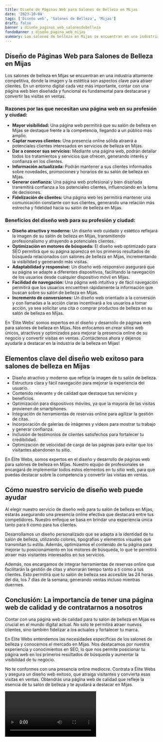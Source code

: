 ```yaml
---
title: Diseño de Páginas Web para Salones de Belleza en Mijas
date: '2023-10-04'
tags: ['Diseño web', 'Salones de Belleza', 'Mijas']
draft: false
banner : diseño_paginas_web_salonesdebelleza
fondoBanner : diseño_pagina_web_mijas
summary: Los salones de belleza en Mijas se encuentran en una industria altamente competitiva, donde la imagen y la estética son aspectos clave para atraer clientes. En un entorno digital cada vez más importante, contar con una página web bien diseñada y funcional es fundamental para destacarse y convertir las visitas en ventas.
---
```


## Diseño de Páginas Web para Salones de Belleza en Mijas

Los salones de belleza en Mijas se encuentran en una industria altamente competitiva, donde la imagen y la estética son aspectos clave para atraer clientes. En un entorno digital cada vez más importante, contar con una página web bien diseñada y funcional es fundamental para destacarse y convertir las visitas en ventas.

### Razones por las que necesitan una página web en su profesión y ciudad:

- **Mayor visibilidad:** Una página web permitirá que su salón de belleza en Mijas se destaque frente a la competencia, llegando a un público más amplio.
- **Captar nuevos clientes:** Una presencia online sólida atraerá a potenciales clientes interesados en servicios de belleza en Mijas.
- **Dar a conocer sus servicios:** Mediante una página web, podrán detallar todos los tratamientos y servicios que ofrecen, generando interés y confianza en los clientes.
- **Información actualizada:** Podrán mantener a sus clientes informados sobre novedades, promociones y horarios de su salón de belleza en Mijas.
- **Generar confianza:** Una página web profesional y bien diseñada transmitirá confianza a los potenciales clientes, influenciando en la toma de decisiones.
- **Fidelización de clientes:** Una página web les permitirá mantener una comunicación constante con sus clientes, generando una relación más estrecha y fidelidad hacia su salón de belleza en Mijas.

### Beneficios del diseño web para su profesión y ciudad:

- **Diseño atractivo y moderno:** Un diseño web cuidado y estético reflejará la imagen de su salón de belleza en Mijas, transmitiendo profesionalismo y atrayendo a potenciales clientes.
- **Optimización en motores de búsqueda:** El diseño web optimizado para SEO permitirá que su página aparezca en los primeros resultados de búsqueda relacionados con salones de belleza en Mijas, incrementando la visibilidad y generando más visitas.
- **Adaptabilidad y responsive:** Un diseño web responsivo asegurará que su página se adapte a diferentes dispositivos, facilitando la navegación de los usuarios desde cualquier dispositivo móvil en Mijas.
- **Facilidad de navegación:** Una página web intuitiva y de fácil navegación permitirá que los usuarios encuentren rápidamente la información que buscan sobre su salón de belleza en Mijas.
- **Incremento de conversiones:** Un diseño web orientado a la conversión y con llamadas a la acción claras incentivará a los usuarios a tomar acción, ya sea solicitar una cita o comprar productos de belleza en su salón de belleza en Mijas.

En 'Élite Webs' somos expertos en el diseño y desarrollo de páginas web para salones de belleza en Mijas. Nos enfocamos en crear sitios web únicos, atractivos y optimizados para mejorar la presencia online de su negocio y convertir visitas en ventas. ¡Contáctenos ahora y déjenos ayudarle a destacar en la industria de la belleza en Mijas!

<GifSeo />

<Cta />

## Elementos clave del diseño web exitoso para salones de belleza en Mijas

- Diseño atractivo y moderno que refleje la imagen de tu salón de belleza.
- Estructura clara y fácil navegación para mejorar la experiencia del usuario.
- Contenido relevante y de calidad que destaque tus servicios y beneficios.
- Optimización para dispositivos móviles, ya que la mayoría de las visitas provienen de smartphones.
- Integración de herramientas de reservas online para agilizar la gestión de citas.
- Incorporación de galerías de imágenes y videos para mostrar tu trabajo y generar confianza.
- Inclusión de testimonios de clientes satisfechos para fortalecer tu credibilidad.
- Optimización de velocidad de carga de las páginas para evitar que los visitantes abandonen tu sitio.

En Élite Webs, somos expertos en el diseño y desarrollo de páginas web para salones de belleza en Mijas. Nuestro equipo de profesionales se encargará de implementar todos estos elementos en tu sitio web, para que puedas destacar sobre la competencia y convertir las visitas en ventas.

## Cómo nuestro servicio de diseño web puede ayudar

Al elegir nuestro servicio de diseño web para tu salón de belleza en Mijas, estarás asegurando una presencia online efectiva que destacará entre tus competidores. Nuestro enfoque se basa en brindar una experiencia única tanto para ti como para tus clientes.

Desarrollamos un diseño personalizado que se adapta a la identidad de tu salón de belleza, utilizando colores, tipografías y elementos visuales que transmitan tu estilo. Además, optimizamos el contenido de tu página para mejorar tu posicionamiento en los motores de búsqueda, lo que te permitirá atraer más visitantes interesados en tus servicios.

Además, nos encargamos de integrar herramientas de reservas online que facilitarán la gestión de citas y ahorrarán tiempo tanto a ti como a tus clientes. Esto permitirá que tu salón de belleza sea accesible las 24 horas del día, los 7 días de la semana, generando ventas incluso mientras duermes.

## Conclusión: La importancia de tener una página web de calidad y de contratarnos a nosotros

Contar con una página web de calidad para tu salón de belleza en Mijas es crucial en el mundo digital actual. No solo te permitirá atraer nuevos clientes, sino también fidelizar a los actuales y fortalecer tu marca.

En Élite Webs entendemos las necesidades específicas de los salones de belleza y conocemos el mercado en Mijas. Nos destacamos por nuestra experiencia y conocimientos en SEO, lo que nos permite posicionar tu página web en los primeros resultados de búsqueda y aumentar la visibilidad de tu negocio.

No te conformes con una presencia online mediocre. Contrata a Élite Webs y asegura un diseño web exitoso, que atraiga visitantes y convierta esas visitas en ventas. Obtendrás una página web de calidad que refleje la esencia de tu salón de belleza y te ayudará a destacar en Mijas.

<Video />

<CtaBot job='Salones de Belleza' city='Mijas'/>

<Gmaps query='Mijas+españa+maps' />